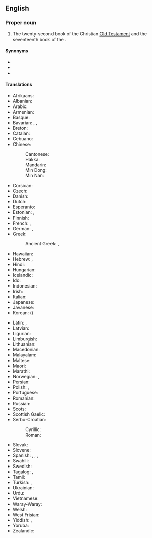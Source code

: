 {{book of the Bible|Song of Solomon}}

==English==

===Proper noun===
{{en-proper noun|head=[[song|Song]] of Songs}}

# {{lb|en|biblical}} The twenty-second book of the Christian [[Old Testament]] and the seventeenth book of the {{w|Hebrew Bible}}.

====Synonyms====
* {{l|en|Canticles}}
* {{l|en|Canticle of Canticles}}
* {{l|en|Song of Solomon}}

====Translations====
{{trans-top|book of the Bible}}
* Afrikaans: {{t+|af|Hooglied}}
* Albanian: {{t|sq|Kantiku i Kantikëve}}
* Arabic: {{t|ar|سِفْرُ نَشِيدِ الْأَنْشَادِ}}
* Armenian: {{t+|hy|Երգ երգոց}}
* Basque: {{t+|eu|Abestirik Ederrena}}
* Bavarian: {{t|bar|Hohes Liad}}, {{t|bar|Hoheliad}}, {{t|bar|Hoheliad vom Salomo}}
* Breton: {{t+|br|Kanenn ar C'hanennoù|m}}
* Catalan: {{t|ca|Càntic dels Càntics|m}}
* Cebuano: {{t|ceb|Awit sa mga Awit}}
* Chinese:
*: Cantonese: {{t|yue|雅歌|tr=ngaa5 go1|sc=Hani}}
*: Hakka: {{t|hak|雅歌|tr=Ngá-kô|sc=Hani}}
*: Mandarin: {{t+|cmn|雅歌|tr=Yǎgē|sc=Hani}}
*: Min Dong: {{t|cdo|雅歌書|tr=Ngā-gŏ-cṳ̆}}
*: Min Nan: {{t|nan|雅歌|tr=Ngá-ko|sc=Hani}}
* Corsican: {{t+|co|Càntico di Càntichi}}
* Czech: {{t|cs|Píseň písní|p}}
* Danish: {{t|da|Højsangen|n}}
* Dutch: {{t+|nl|Hooglied|n}}
* Esperanto: {{t|eo|Alta Kanto de Salomono}}
* Estonian: {{t+|et|Ülemlaul}}, {{t|et|Saalomoni ülemlaul}}
* Finnish: {{t+|fi|Laulujen laulu}}
* French: {{t|fr|Cantique de Solomon|m}}, {{t|fr|Cantique de Cantiques}}
* German: {{t|de|Hoheslied|n}}, {{t+|de|Hohelied}}
* Greek: {{t+|el|Άσμα Ασμάτων|n}}
*: Ancient Greek: {{t|grc|ᾎσμα τῶν ᾈσμάτων|n}}, {{t|grc|ᾀσμα ᾀσμάτων|n}}
* Hawaiian: {{t|haw|Mele A Solomona}}
* Hebrew: {{t+|he|שִׁיר הַשִּׁירִים|tr=Shir ha-Shirím|sc=Hebr}}, {{t|he|שִׁיר הַשִּׁירִים אֲשֶׁר לִשְׁלֹמֹה|tr=Shir ha-Shirím 'Ashér Lish'lomó|sc=Hebr}}
* Hindi: {{t|hi|श्रेष्ठगीत}}
* Hungarian: {{t+|hu|Énekek éneke}}
* Icelandic: {{t+|is|Ljóðaljóðin|m}}
* Ido: {{t+|io|Kanto|m}}
* Indonesian: {{t|id|Kitab Kidung Agung}}
* Irish: {{t+|ga|Laoi na Laoithe|f}}
* Italian: {{t+|it|Cantico dei Cantici|m}}
* Japanese: {{t|ja|雅歌|tr=がか, Gaka}}
* Javanese: {{t|jv|Kidung Agung}}
* Korean: {{t|ko|^아가}} ({{t+|ko|雅歌|sc=Hani}})
{{trans-mid}}
* Latin: {{t+|la|Canticum Canticorum|n}}, {{t|la|Canticum Solomonis|n}}
* Latvian: {{t|lv|Augstā Dziesma|m}}
* Ligurian: {{t|lij|Cantego di Canteghi}}
* Limburgish: {{t+|li|Hoegleed}}
* Lithuanian: {{t+|lt|Giesmių giesmė}}
* Macedonian: {{t|mk|Песна над песните|f}}
* Malayalam: {{t|ml|ഉത്തമഗീതം}}
* Maltese: {{t|mt|L-Għanja tal-Għanjiet}}
* Maori: {{t|mi|Waiata a Horomona}}
* Marathi: {{t|mr|गीतरत्न}}
* Norwegian: {{t|no|Høgsongen|m}}, {{t+|no|Høysangen}}
* Persian: {{t|fa|غزل غزل‌های سلیمان|sc=fa-Arab}}
* Polish: {{t|pl|Pieśń nad pieśniami|f}}, {{t|pl|Pieśni nad Pieśniami|f}}
* Portuguese: {{t+|pt|Cântico dos Cânticos|m}}
* Romanian: {{t|ro|Cântarea Cântărilor}}
* Russian: {{t|ru|Песнь пе́сней Соломо́на}}
* Scots: {{t|sco|Sang o Sangs}}
* Scottish Gaelic: {{t+|gd|Dàn Sholaimh}}
* Serbo-Croatian:
*: Cyrillic: {{t|sh|Песма над песмама}}
*: Roman: {{t|sh|Pesma nad pesmama}}
* Slovak: {{t|sk|Pieseň piesní}}
* Slovene: {{t+|sl|Visoka pesem}}
* Spanish: {{t+|es|Cantar de los Cantares|m}}, {{t|es|Cantar de Salomón}}, {{t|es|Cantar de los Cantares de Salomón|m}}, {{t|es|Cantares|m-p}}
* Swahili: {{t+|sw|Wimbo Ulio Bora}}
* Swedish: {{t|sv|Höga Visan}}
* Tagalog: {{t|tl|Awit ng mga Awit}}, {{t+|tl|Ang Awit ni Solomon}}
* Tamil: {{t|ta|இனிமைமிகு பாடல்}}
* Turkish: {{t|tr|Ezgiler Ezgisi}}, {{t|tr|Süleyman'ın Ezgiler Ezgisi}}
* Ukrainian: {{t|uk|Пі́сня над пі́снями}}
* Urdu: {{t|ur|غزل الغزلات}}
* Vietnamese: {{t|vi|Sách Diễm ca}}
* Waray-Waray: {{t|war|Awit han mga Awit}}
* Welsh: {{t+|cy|Caniad Solomon}}
* West Frisian: {{t|fy|Heechliet|n}}
* Yiddish: {{t|yi|שיר־השירים|tr=Shir-Hashirem|m}}, {{t|yi|שיר השירים אשר לשלמה|tr=Shir Hashirem Asher Leshloyme|m}}
* Yoruba: {{t|yo|Orin Solomoni}}
* Zealandic: {{t|zea|'Oôglied}}
{{trans-bottom}}